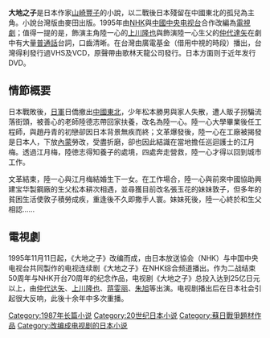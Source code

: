 {{他用
|subject=山崎豐子的小說
|other=其他涵义
|大地之子
}}
'''大地之子'''是日本作家[[山崎豐子|山崎豐子]]的小說，以二戰後日本殘留在中國東北的孤兒為主角。小說台灣版由麥田出版。1995年由[[日本放送協會|NHK]]與[[中國中央电视台|中國中央电视台]]合作改編為[[電視劇|電視劇]]；值得一提的是，飾演主角陸一心的[[上川隆也|上川隆也]]與飾演陸一心生父的[[仲代達矢|仲代達矢]]在劇中有大量[[普通話|普通話]]台詞，口齒清晰。在台灣由廣電基金（借用中視的時段）播出，台灣得利發行過VHS及VCD，原聲帶由歌林天龍公司發行。日本方面则于近年发行DVD。

==情節概要==

日本戰敗後，[[日軍|日軍]]日僑撤出[[中國東北|中國東北]]，少年松本勝男與家人失散，遭人販子拐騙流落街頭，被善心的老師陸德志帶回家扶養，改名為陸一心。陸一心大學畢業後任工程師，與趙丹青的初戀卻因日本背景無疾而終；文革爆發後，陸一心在工廠被揭發是日本人，下放[[內蒙|內蒙]]勞改，受盡折磨，卻也因此結識在當地擔任巡迴護士的江月梅。透過江月梅，陸徳志得知養子的處境，四處奔走營救，陸一心才得以回到城市工作。

文革結束，陸一心與江月梅結婚生下一女。在工作場合，陸一心與前來中國協助興建宝华製鋼廠的生父松本耕次相遇，並尋獲目前改名張玉花的妹妹敦子，但多年的貧困生活使敦子積勞成疾，重逢後不久即撒手人寰。妹妹死後，陸一心終於和生父相認……

==電視劇==
{{main|大地之子 (1995年电视剧)}}
1995年11月11日起，《大地之子》改编而成，由日本放送協会（NHK）与中国中央电视台共同製作的电视连续剧《大地之子》在NHK综合频道播出。作为二战结束50周年与NHK开台70周年的纪念作品，电视剧《大地之子》总投入达到25亿日元以上，由[[仲代达矢|仲代达矢]]、[[上川隆也|上川隆也]]、[[蒋雯丽|蒋雯丽]]、[[朱旭_(演员)|朱旭]]等出演。电视剧播出后在日本社会引起很大反响，此後十余年中多次重播。

{{DEFAULTSORT:Daichi no Ko}}
[[Category:1987年长篇小说|Category:1987年长篇小说]]
[[Category:20世纪日本小说|Category:20世纪日本小说]]
[[Category:蘇日戰爭題材作品|Category:蘇日戰爭題材作品]]
[[Category:改编成电视剧的日本小说|Category:改编成电视剧的日本小说]]